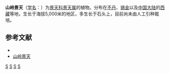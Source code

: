 {{Speciesbox 
| taxon = Sedum henrici-robertii
| authority = Raymond-Hamet
}}

'''山岭景天'''（[[学名|学名]]：{{lang|la|''Sedum henrici-robertii''}}）为[[景天科|景天科]][[景天属|景天属]]的植物。分布在[[不丹|不丹]]、[[锡金|锡金]]以及[[中国大陆|中国大陆]]的[[西藏|西藏]]等地，生长于海拔5,000米的地区，多生长于石头上，目前尚未由人工引种栽培。

== 参考文献 ==
{{refbegin}}
* {{cite web| url =http://www.bioinfo.cn/db05/KmzwSpecies.php?action=view&id=6331| title =山岭景天| work =中国高等植物数据库全库| publisher =中国科学院微生物研究所| author =昆明植物研究所| accessdate =2009-02-25| deadurl =yes| archiveurl =https://web.archive.org/web/20160305013432/http://www.bioinfo.cn/db05/KmzwSpecies.php?action=view&id=6331| archivedate =2016-03-05}}
* [http://www.zw3w.com/13280.html 山岭景天]
{{refend}}
{{Taxonbar|from=Q11045196}}

{{DEFAULTSORT:Sedum henrici-roberti}}
[[Category:景天属|S]]
[[Category:不丹植物|S]]
[[Category:锡金植物|S]]
[[Category:西藏植物|S]]

{{Crassulaceae-stub}}